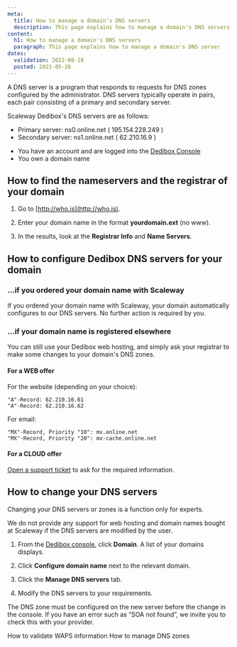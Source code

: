 ```yaml
---
meta:
  title: How to manage a domain's DNS servers
  description: This page explains how to manage a domain's DNS servers
content:
  h1: How to manage a domain's DNS servers
  paragraph: This page explains how to manage a domain's DNS server
dates:
  validation: 2022-08-18
  posted: 2021-05-26
---
```


A DNS server is a program that responds to requests for DNS zones configured by the administrator. DNS servers typically operate in pairs, each pair consisting of a primary and secondary server.

Scaleway Dedibox's DNS servers are as follows:

  * Primary server:     ns0.online.net   ( 195.154.228.249 )
  * Secondary server:   ns1.online.net   ( 62.210.16.9 )

<Message type="requirement">

  - You have an account and are logged into the [Dedibox Console](https://console.online.net) 
  - You own a domain name
  
</Message>


## How to find the nameservers and the registrar of your domain

1. Go to [http://who.is](http://who.is).

2. Enter your domain name in the format **yourdomain.ext** (no www).

3. In the results, look at the **Registrar Info** and **Name Servers**.

## How to configure Dedibox DNS servers for your domain

### ...if you ordered your domain name with Scaleway

If you ordered your domain name with Scaleway, your domain automatically configures to our DNS servers. No further action is required by you.

### ...if your domain name is registered elsewhere

You can still use your Dedibox web hosting, and simply ask your registrar to make some changes to your domain's DNS zones. 

#### For a WEB offer

For the website (depending on your choice):
```
"A"-Record: 62.210.16.61
"A"-Record: 62.210.16.62
```

For email:
```
"MX"-Record, Priority "10": mx.online.net
"MX"-Record, Priority "20": mx-cache.online.net
```

#### For a CLOUD offer

[Open a support ticket](https://console.online.net/en/assistance/ticket) to ask for the required information.

## How to change your DNS servers

<Message type="important">

Changing your DNS servers or zones is a function only for experts.

We do not provide any support for web hosting and domain names bought at Scaleway if the DNS servers are modified by the user.

</Message>

1. From the [Dedibox console](https://console.online.net), click **Domain**. A list of your domains displays.

2. Click **Configure domain name** next to the relevant domain. 

    <Lightbox src="scaleway-domain-configure.webp" alt="" />

3. Click the **Manage DNS servers** tab.

  <Lightbox src="scaleway-change-dns.webp" alt="" />

4. Modify the DNS servers to your requirements.

<Message type="important">

The DNS zone must be configured on the new server before the change in the console.
If you have an error such as “SOA not found”, we invite you to check this with your provider. 

</Message>

<Navigation title="See Also">
  <PreviousButton to="/dedibox-network/domains/how-to/validate-waps-info/">How to validate WAPS information</PreviousButton>
  <NextButton to="/dedibox-network/domains/how-to/manage-dns-zones/">How to manage DNS zones</NextButton>
</Navigation>

